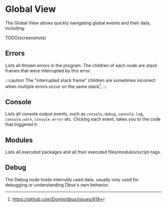# Global View

The Global View allows quickly navigating global events and their data, including:

TODO(screenshots)

## Errors

Lists all thrown errors in the program. The children of each node are stack frames that were interrupted by this error.

:::caution
The "interrupted stack frame" children are sometimes incorrect when multiple errors occur on the same stack[^1].
:::


## Console

Lists all console output events, such as `console.debug`, `console.log`, `console.warn`, `console.error` etc.
Clicking each event, takes you to the code that triggered it.


## Modules

Lists all executed packages and all their executed files/modules/script-tags.


## Debug

The Debug node holds internally used data, usually only used for debugging or understanding Dbux's own behavior.


[^1]: https://github.com/Domiii/dbux/issues/618